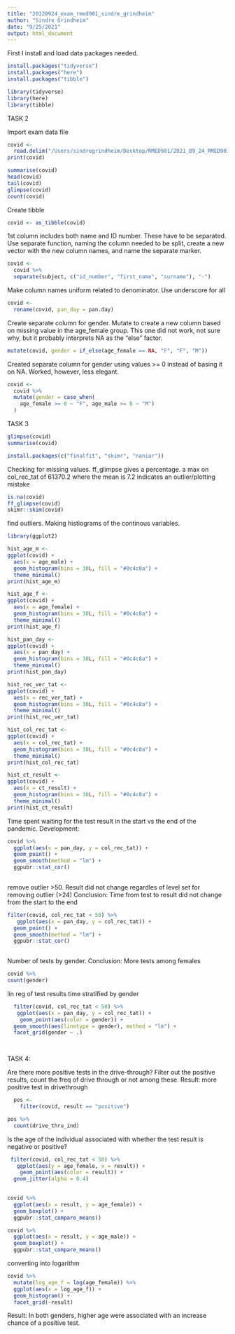 ```yaml
---
title: "20120924_exam_rmed901_sindre_grindheim"
author: "Sindre Grindheim"
date: "9/25/2021"
output: html_document
---
```


First I install and load data packages needed. 
```r
install.packages("tidyverse")
install.packages("here")
install.packages("tibble")
```
```r
library(tidyverse)
library(here)
library(tibble)
```

TASK 2

Import exam data file
```r
covid <-
  read.delim("/Users/sindregrindheim/Desktop/RMED901/2021_09_24_RMED901_Exam_Sindre_Grindheim/DATA/exam_data.txt", sep = "\t")
print(covid)
```

```r
summarise(covid)
head(covid)
tail(covid)
glimpse(covid)
count(covid)
```
Create tibble
```r
covid <- as_tibble(covid)
```



1st column includes both name and ID number. These have to be separated. Use separate function, naming the column needed to be split, create a new vector with the new column names, and name the separate marker. 

```r
covid <-
  covid %>% 
  separate(subject, c("id_number", "first_name", "surname"), "-")
```

Make column names uniform related to denominator. Use underscore for all

```r
covid <-
  rename(covid, pan_day = pan.day)
```

Create separate column for gender. Mutate to create a new column based on missing value in the age_female group. This one did not work, not sure why, but it probably interprets NA as the "else" factor.
```r
mutate(covid, gender = if_else(age_female == NA, "F", "F", "M"))
```
Created separate column for gender using values >= 0 instead of basing it on NA. Worked, however, less elegant.

```r
covid <-
  covid %>% 
  mutate(gender = case_when(
    age_female >= 0 ~ "F", age_male >= 0 ~ "M")
  )
```

TASK 3

```r
glimpse(covid)
summarise(covid)
```


```r
install.packages(c("finalfit", "skimr", "naniar"))

```

Checking for missing values. ff_glimpse gives a percentage. a max on col_rec_tat of 61370.2 where the mean is 7.2 indicates an outlier/plotting mistake
```r
is.na(covid)
ff_glimpse(covid)
skimr::skim(covid)
```

find outliers. Making histiograms of the continous variables.

```r
library(ggplot2)

hist_age_m <-
ggplot(covid) +
  aes(x = age_male) +
  geom_histogram(bins = 30L, fill = "#0c4c8a") +
  theme_minimal()
print(hist_age_m)
```


```r
hist_age_f <-
ggplot(covid) +
  aes(x = age_female) +
  geom_histogram(bins = 30L, fill = "#0c4c8a") +
  theme_minimal()
print(hist_age_f)
```

```r
hist_pan_day <-
ggplot(covid) +
  aes(x = pan_day) +
  geom_histogram(bins = 30L, fill = "#0c4c8a") +
  theme_minimal()
print(hist_pan_day)
```


```r
hist_rec_ver_tat <-
ggplot(covid) +
  aes(x = rec_ver_tat) +
  geom_histogram(bins = 30L, fill = "#0c4c8a") +
  theme_minimal()
print(hist_rec_ver_tat)
```


```r
hist_col_rec_tat <-
ggplot(covid) +
  aes(x = col_rec_tat) +
  geom_histogram(bins = 30L, fill = "#0c4c8a") +
  theme_minimal()
print(hist_col_rec_tat)
```


```r
hist_ct_result <-
ggplot(covid) +
  aes(x = ct_result) +
  geom_histogram(bins = 30L, fill = "#0c4c8a") +
  theme_minimal()
print(hist_ct_result)
```


Time spent waiting for the test result in the start vs the end of the pandemic. Development:

```r
covid %>% 
  ggplot(aes(x = pan_day, y = col_rec_tat)) +
  geom_point() +
  geom_smooth(method = "lm") +
  ggpubr::stat_cor()
  


```
remove outlier >50. Result did not change regardles of level set for removing outlier (>24)
Conclusion: Time from test to result did not change from the start to the end

```r
filter(covid, col_rec_tat < 50) %>%
   ggplot(aes(x = pan_day, y = col_rec_tat)) +
  geom_point() +
  geom_smooth(method = "lm") +
  ggpubr::stat_cor()
  
```
Number of tests by gender. 
Conclusion: More tests among females

```r
covid %>% 
count(gender)
```

lin reg of test results time stratified by gender


```r
  filter(covid, col_rec_tat < 50) %>%
   ggplot(aes(x = pan_day, y = col_rec_tat)) +
    geom_point(aes(color = gender)) +
  geom_smooth(aes(linetype = gender), method = "lm") +
  facet_grid(gender ~ .)

  
```

TASK 4:

Are there more positive tests in the drive-through?
Filter out the positive results, count the freq of drive through or not among these. 
Result: more positive test in drivethrough

```r
  pos <-
    filter(covid, result == "positive")

```

```r
pos %>% 
  count(drive_thru_ind)
```

Is the age of the individual associated with whether the test result is negative or positive?

```r
 filter(covid, col_rec_tat < 50) %>%
   ggplot(aes(y = age_female, x = result)) +
    geom_point(aes(color = result)) +
  geom_jitter(alpha = 0.4)
  
```

```r
covid %>% 
  ggplot(aes(x = result, y = age_female)) +
  geom_boxplot() +
  ggpubr::stat_compare_means()
```

```r
covid %>% 
  ggplot(aes(x = result, y = age_male)) +
  geom_boxplot() +
  ggpubr::stat_compare_means()
```
converting into logarithm

```r
covid %>% 
  mutate(log_age_f = log(age_female)) %>% 
  ggplot(aes(x = log_age_f)) +
  geom_histogram() +
  facet_grid(~result)
```

Result:
In both genders, higher age were associated with an increase chance of a positive test.
